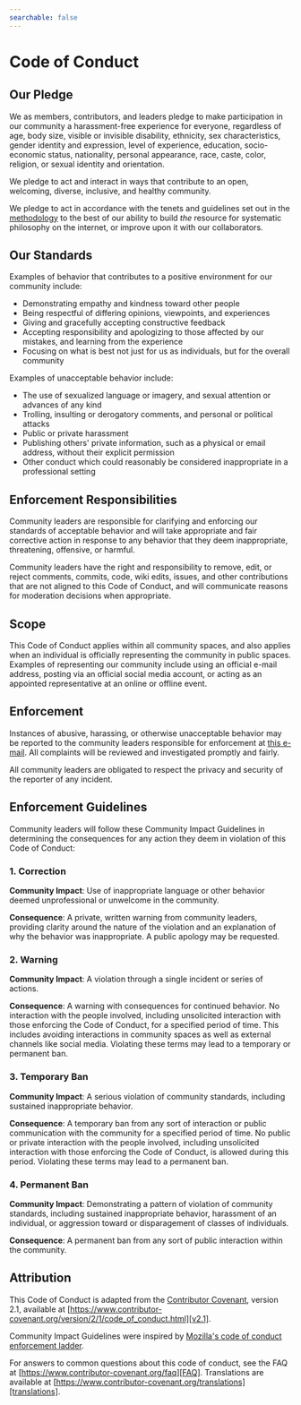 ---
searchable: false
---


# Code of Conduct

## Our Pledge

We as members, contributors, and leaders pledge to make participation in our community a harassment-free experience for everyone, regardless of age, body size, visible or invisible disability, ethnicity, sex characteristics, gender identity and expression, level of experience, education, socio-economic status, nationality, personal appearance, race, caste, color, religion, or sexual identity and orientation.

We pledge to act and interact in ways that contribute to an open, welcoming, diverse, inclusive, and healthy community.

We pledge to act in accordance with the tenets and guidelines set out in the [methodology](/-contributing/methodology) to the best of our ability to build _the_ resource for systematic philosophy on the internet, or improve upon it with our collaborators. 

## Our Standards

Examples of behavior that contributes to a positive environment for our community include:

* Demonstrating empathy and kindness toward other people
* Being respectful of differing opinions, viewpoints, and experiences
* Giving and gracefully accepting constructive feedback
* Accepting responsibility and apologizing to those affected by our mistakes,
  and learning from the experience
* Focusing on what is best not just for us as individuals, but for the overall
  community

Examples of unacceptable behavior include:

* The use of sexualized language or imagery, and sexual attention or advances of
  any kind
* Trolling, insulting or derogatory comments, and personal or political attacks
* Public or private harassment
* Publishing others' private information, such as a physical or email address,
  without their explicit permission
* Other conduct which could reasonably be considered inappropriate in a
  professional setting

## Enforcement Responsibilities

Community leaders are responsible for clarifying and enforcing our standards of acceptable behavior and will take appropriate and fair corrective action in response to any behavior that they deem inappropriate, threatening, offensive, or harmful.

Community leaders have the right and responsibility to remove, edit, or reject comments, commits, code, wiki edits, issues, and other contributions that are not aligned to this Code of Conduct, and will communicate reasons for moderation decisions when appropriate.

## Scope

This Code of Conduct applies within all community spaces, and also applies when an individual is officially representing the community in public spaces. Examples of representing our community include using an official e-mail address, posting via an official social media account, or acting as an appointed representative at an online or offline event.

## Enforcement

Instances of abusive, harassing, or otherwise unacceptable behavior may be reported to the community leaders responsible for enforcement at [this e-mail](logos@systemphil.com). All complaints will be reviewed and investigated promptly and fairly.

All community leaders are obligated to respect the privacy and security of the reporter of any incident.

## Enforcement Guidelines

Community leaders will follow these Community Impact Guidelines in determining the consequences for any action they deem in violation of this Code of Conduct:

### 1. Correction

**Community Impact**: Use of inappropriate language or other behavior deemed unprofessional or unwelcome in the community.

**Consequence**: A private, written warning from community leaders, providing clarity around the nature of the violation and an explanation of why the behavior was inappropriate. A public apology may be requested.

### 2. Warning

**Community Impact**: A violation through a single incident or series of actions.

**Consequence**: A warning with consequences for continued behavior. No interaction with the people involved, including unsolicited interaction with those enforcing the Code of Conduct, for a specified period of time. This includes avoiding interactions in community spaces as well as external channels like social media. Violating these terms may lead to a temporary or permanent ban.

### 3. Temporary Ban

**Community Impact**: A serious violation of community standards, including sustained inappropriate behavior.

**Consequence**: A temporary ban from any sort of interaction or public communication with the community for a specified period of time. No public or private interaction with the people involved, including unsolicited interaction with those enforcing the Code of Conduct, is allowed during this period. Violating these terms may lead to a permanent ban.

### 4. Permanent Ban

**Community Impact**: Demonstrating a pattern of violation of community standards, including sustained inappropriate behavior, harassment of an individual, or aggression toward or disparagement of classes of individuals.

**Consequence**: A permanent ban from any sort of public interaction within the community.

## Attribution

This Code of Conduct is adapted from the [Contributor Covenant][homepage], version 2.1, available at [https://www.contributor-covenant.org/version/2/1/code_of_conduct.html][v2.1].

Community Impact Guidelines were inspired by [Mozilla's code of conduct enforcement ladder][Mozilla CoC].

For answers to common questions about this code of conduct, see the FAQ at [https://www.contributor-covenant.org/faq][FAQ]. Translations are available at [https://www.contributor-covenant.org/translations][translations].

[homepage]: https://www.contributor-covenant.org
[v2.1]: https://www.contributor-covenant.org/version/2/1/code_of_conduct.html
[Mozilla CoC]: https://github.com/mozilla/diversity
[FAQ]: https://www.contributor-covenant.org/faq
[translations]: https://www.contributor-covenant.org/translations
